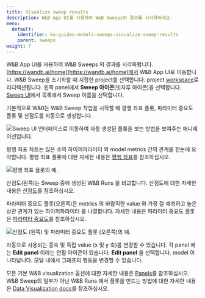 ```yaml
---
title: Visualize sweep results
description: W&B App UI를 사용하여 W&B Sweeps의 결과를 시각화하세요.
menu:
  default:
    identifier: ko-guides-models-sweeps-visualize-sweep-results
    parent: sweeps
weight: 7
---
```


W&B App UI를 사용하여 W&B Sweeps 의 결과를 시각화합니다. [https://wandb.ai/home](https://wandb.ai/home)에서 W&B App UI로 이동합니다. W&B Sweep을 초기화할 때 지정한 project를 선택합니다. project [workspace](/ko/models/track/workspaces/)로 리디렉션됩니다. 왼쪽 panel에서 **Sweep 아이콘**(빗자루 아이콘)을 선택합니다. [Sweep UI](/ko/models/sweeps/visualize-sweep-results/)에서 목록에서 Sweep 이름을 선택합니다.

기본적으로 W&B는 W&B Sweep 작업을 시작할 때 평행 좌표 플롯, 파라미터 중요도 플롯 및 산점도를 자동으로 생성합니다.

<Frame>
    <img src="/images/sweeps/navigation_sweeps_ui.gif" alt="Sweep UI 인터페이스로 이동하여 자동 생성된 플롯을 보는 방법을 보여주는 애니메이션입니다."  />
</Frame>

평행 좌표 차트는 많은 수의 하이퍼파라미터 와 model metrics 간의 관계를 한눈에 요약합니다. 평행 좌표 플롯에 대한 자세한 내용은 [평행 좌표](/ko/models/app/features/panels/parallel-coordinates/)를 참조하십시오.

<Frame>
    <img src="/images/sweeps/example_parallel_coordiantes_plot.png" alt="평행 좌표 플롯의 예."  />
</Frame>

산점도(왼쪽)는 Sweep 중에 생성된 W&B Runs 을 비교합니다. 산점도에 대한 자세한 내용은 [산점도](/ko/models/app/features/panels/scatter-plot/)를 참조하십시오.

파라미터 중요도 플롯(오른쪽)은 metrics 의 바람직한 value 와 가장 잘 예측하고 높은 상관 관계가 있는 하이퍼파라미터 를 나열합니다. 자세한 내용은 파라미터 중요도 플롯은 [파라미터 중요도](/ko/models/app/features/panels/parameter-importance/)를 참조하십시오.

<Frame>
    <img src="/images/sweeps/scatter_and_parameter_importance.png" alt="산점도 (왼쪽) 및 파라미터 중요도 플롯 (오른쪽)의 예."  />
</Frame>

자동으로 사용되는 종속 및 독립 value (x 및 y 축)를 변경할 수 있습니다. 각 panel 에는 **Edit panel** 이라는 연필 아이콘이 있습니다. **Edit panel** 을 선택합니다. model 이 나타납니다. 모달 내에서 그래프의 행동을 변경할 수 있습니다.

모든 기본 W&B visualization 옵션에 대한 자세한 내용은 [Panels](/ko/models/app/features/panels/)를 참조하십시오. W&B Sweep의 일부가 아닌 W&B Runs 에서 플롯을 만드는 방법에 대한 자세한 내용은 [Data Visualization docs](/ko/models/tables/)를 참조하십시오.
